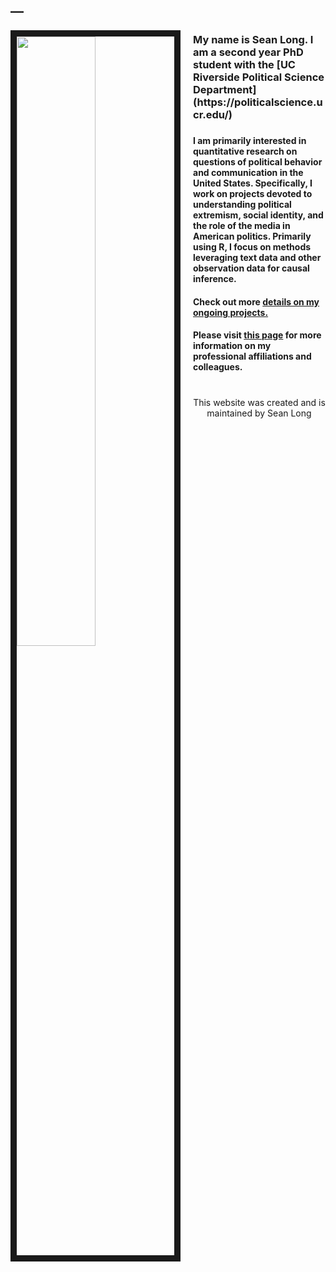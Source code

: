 ---
---

<link rel="stylesheet" href="styles.css" type="text/css">


<img src="images/Hood.jpg" style="width:50%; border:10px solid; margin-right: 20px" align="left">

###

###

###

###

### My name is Sean Long. I am a second year PhD student with the [UC Riverside Political Science Department] (https://politicalscience.ucr.edu/)

###

###

###


###


###


###


###

###


###


###


###


###


#### I am primarily interested in quantitative research on questions of political behavior and communication in the United States. Specifically, I work on projects devoted to understanding political extremism, social identity, and the role of the media in American politics. Primarily using R, I focus on methods leveraging text data and other observation data for causal inference.
#### Check out more [details on my ongoing projects.](https://seandlong.github.io/research)


####

####

#### Please visit [this page](https://seandlong.github.io/affiliations) for more information on my professional affiliations and colleagues.


#

#

#

#

#

#

#

#

#

#

#


<center>
This website was created and is maintained by Sean Long
</center>